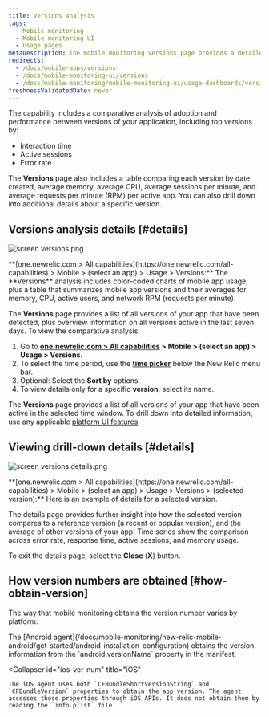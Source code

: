```yaml
---
title: Versions analysis
tags:
  - Mobile monitoring
  - Mobile monitoring UI
  - Usage pages
metaDescription: The mobile monitoring versions page provides a detailed 7-day comparative analysis between versions of your mobile app.
redirects:
  - /docs/mobile-apps/versions
  - /docs/mobile-monitoring-ui/versions
  - /docs/mobile-monitoring/mobile-monitoring-ui/usage-dashboards/versions-analysis
freshnessValidatedDate: never
---
```


The <InlinePopover type="mobile"/> capability includes a comparative analysis of adoption and performance between versions of your application, including top versions by:

* Interaction time
* Active sessions
* Error rate

The <DNT>**Versions**</DNT> page also includes a table comparing each version by date created, average memory, average CPU, average sessions per minute, and average requests per minute (RPM) per active app. You can also drill down into additional details about a specific version.

## Versions analysis details [#details]

<img
  title="screen versions.png"
  alt="screen versions.png"
  src="/images/mobile_screenshot-full_versions-overview.webp"
/>

<figcaption>
  <DNT>**[one.newrelic.com > All capabilities](https://one.newrelic.com/all-capabilities) > Mobile > (select an app) > Usage > Versions:**</DNT> The <DNT>**Versions**</DNT> analysis includes color-coded charts of mobile app usage, plus a table that summarizes mobile app versions and their averages for memory, CPU, active users, and network RPM (requests per minute).
</figcaption>

The <DNT>**Versions**</DNT> page provides a list of all versions of your app that have been detected, plus overview information on all versions active in the last seven days. To view the comparative analysis:

1. Go to <DNT>**[one.newrelic.com > All capabilities](https://one.newrelic.com/all-capabilities) > Mobile > (select an app) > Usage > Versions**</DNT>.
2. To select the time period, use the [<DNT>**time picker**</DNT>](/docs/query-your-data/explore-query-data/dashboards/manage-your-dashboard/#dash-time-picker) below the New Relic menu bar.
3. Optional: Select the <DNT>**Sort by**</DNT> options.
4. To view details only for a specific <DNT>**version**</DNT>, select its name.

The <DNT>**Versions**</DNT> page provides a list of all versions of your app that have been active in the selected time window. To drill down into detailed information, use any applicable [platform UI features](/docs/new-relic-solutions/new-relic-one/introduction-new-relic-platform).

## Viewing drill-down details [#details]

<img
  title="screen versions details.png"
  alt="screen versions details.png"
  src="/images/mobile_screenshot-full_version-details.webp"
/>

<figcaption>
  <DNT>**[one.newrelic.com > All capabilities](https://one.newrelic.com/all-capabilities) > Mobile > (select an app) > Usage > Versions > (selected version):**</DNT> Here is an example of details for a selected version.
</figcaption>

The details page provides further insight into how the selected version compares to a reference version (a recent or popular version), and the average of other versions of your app. Time series show the comparison across error rate, response time, active sessions, and memory usage.

To exit the details page, select the <DNT>**Close**</DNT> (<DNT>**X**</DNT>) button.

## How version numbers are obtained [#how-obtain-version]

The way that mobile monitoring obtains the version number varies by platform:

<CollapserGroup>
  <Collapser
    id="android-ver-num"
    title="Android"
  >
    The [Android agent](/docs/mobile-monitoring/new-relic-mobile-android/get-started/android-installation-configuration) obtains the version information from the `android:versionName` property in the manifest.
  </Collapser>

  <Collapser
    id="ios-ver-num"
    title="iOS"
  >
    The iOS agent uses both `CFBundleShortVersionString` and `CFBundleVersion` properties to obtain the app version. The agent accesses those properties through iOS APIs. It does not obtain them by reading the `info.plist` file.
  </Collapser>
</CollapserGroup>
